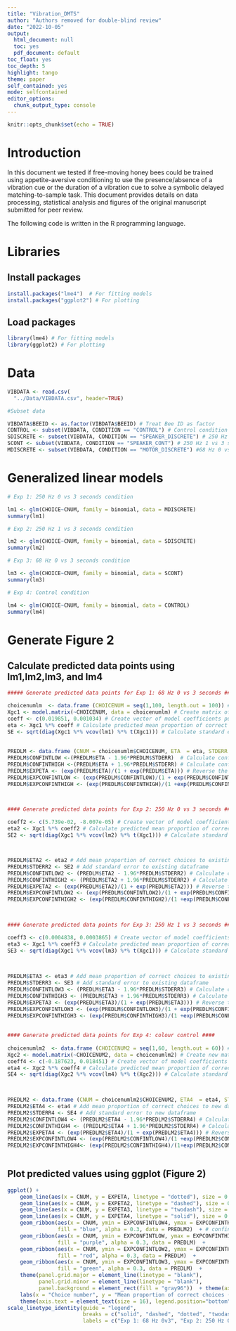 ```yaml
---
title: "Vibration_DMTS"
author: "Authors removed for double-blind review"
date: "2022-10-05"
output:
  html_document: null
  toc: yes
  pdf_document: default
toc_float: yes
toc_depth: 5
highlight: tango
theme: paper
self_contained: yes
mode: selfcontained
editor_options:
  chunk_output_type: console
---
```


```r
knitr::opts_chunk$set(echo = TRUE)
```

# Introduction

In this document we tested if free-moving honey bees could be trained using appetite-aversive conditioning to use the presence/absence of a vibration cue or the duration of a vibration cue to solve a symbolic delayed matching-to-sample task. This document provides details on data processing, statistical analysis and figures of the original manuscript submitted for peer review.

The following code is written in the R programming language.

# Libraries 

## Install packages
```r
install.packages("lme4")  # For fitting models
install.packages("ggplot2") # For plotting
```

## Load packages

```r
library(lme4) # For fitting models
library(ggplot2) # For plotting
```

# Data

```r

VIBDATA <- read.csv(
  "../Data/VIBDATA.csv", header=TRUE)

#Subset data

VIBDATA$BEEID <- as.factor(VIBDATA$BEEID) # Treat Bee ID as factor
CONTROL <- subset(VIBDATA, CONDITION == "CONTROL") # Control condition
SDISCRETE <- subset(VIBDATA, CONDITION == "SPEAKER_DISCRETE") # 250 Hz 0 vs 3 seconds condition
SCONT <- subset(VIBDATA, CONDITION == "SPEAKER_CONT") # 250 Hz 1 vs 3 seconds condition
MDISCRETE <- subset(VIBDATA, CONDITION == "MOTOR_DISCRETE") #68 Hz 0 vs 3 seconds condition

```


# Generalized linear models


```r

# Exp 1: 250 Hz 0 vs 3 seconds condition

lm1 <- glm(CHOICE~CNUM, family = binomial, data = MDISCRETE) 
summary(lm1)

# Exp 2: 250 Hz 1 vs 3 seconds condition

lm2 <- glm(CHOICE~CNUM, family = binomial, data = SDISCRETE) 
summary(lm2)

# Exp 3: 68 Hz 0 vs 3 seconds condition

lm3 <- glm(CHOICE~CNUM, family = binomial, data = SCONT) 
summary(lm3)

# Exp 4: Control condition

lm4 <- glm(CHOICE~CNUM, family = binomial, data = CONTROL) 
summary(lm4)
```

# Generate Figure 2 

## Calculate predicted data points using lm1,lm2,lm3, and lm4
```r

##### Generate predicted data points for Exp 1: 68 Hz 0 vs 3 seconds ####

choicenumlm  <- data.frame (CHOICENUM = seq(1,100, length.out = 100)) # Create dataframe from 1 to 100
Xgc1 <- model.matrix(~CHOICENUM, data = choicenumlm) # Create matrix of choice number
coeff <- c(0.019851, 0.001034) # Create vector of model coefficients pulled from lm1
eta <- Xgc1 %*% coeff # Calculate predicted mean proportion of correct choices
SE <- sqrt(diag(Xgc1 %*% vcov(lm1) %*% t(Xgc1))) # Calculate standard errors
  
  
PREDLM <- data.frame (CNUM = choicenumlm$CHOICENUM, ETA  = eta, STDERR = SE) # Create and add to a new dataframe
PREDLM$CONFINTLOW <-(PREDLM$ETA - 1.96*PREDLM$STDERR)  # Calculate confint lower bound
PREDLM$CONFINTHIGH <-(PREDLM$ETA + 1.96*PREDLM$STDERR) # Calculate confint upper bound
PREDLM$EXPETA <- (exp(PREDLM$ETA)/(1 + exp(PREDLM$ETA))) # Reverse the link function of the predicted mean proportion of correct choices
PREDLM$EXPCONFINTLOW <- (exp(PREDLM$CONFINTLOW)/(1 + exp(PREDLM$CONFINTLOW))) # Reverse the link function of the lower bound
PREDLM$EXPCONFINTHIGH <- (exp(PREDLM$CONFINTHIGH)/(1 +exp(PREDLM$CONFINTHIGH))) # Reverse the link function of the upper bound



#### Generate predicted data points for Exp 2: 250 Hz 0 vs 3 seconds ####
  
coeff2 <- c(5.739e-02, -8.007e-05) # Create vector of model coefficients pulled from lm2
eta2 <- Xgc1 %*% coeff2 # Calculate predicted mean proportion of correct choices
SE2 <- sqrt(diag(Xgc1 %*% vcov(lm2) %*% t(Xgc1))) # Calculate standard errors



PREDLM$ETA2 <- eta2 # Add mean proportion of correct choices to existing dataframe
PREDLM$STDERR2 <- SE2 # Add standard error to existing dataframe
PREDLM$CONFINTLOW2 <- (PREDLM$ETA2 - 1.96*PREDLM$STDERR2) # Calculate confint lower bound 
PREDLM$CONFINTHIGH2 <- (PREDLM$ETA2 + 1.96*PREDLM$STDERR2) # Calculate confint upper bound
PREDLM$EXPETA2 <- (exp(PREDLM$ETA2)/(1 + exp(PREDLM$ETA2))) # Reverse the link function of the predicted mean proportion of correct choices
PREDLM$EXPCONFINTLOW2 <- (exp(PREDLM$CONFINTLOW2)/(1 + exp(PREDLM$CONFINTLOW2))) # Reverse the link function of the lower bound
PREDLM$EXPCONFINTHIGH2 <- (exp(PREDLM$CONFINTHIGH2)/(1 +exp(PREDLM$CONFINTHIGH2))) # Reverse the link function of the upper bound
  


#### Generate predicted data points for Exp 3: 250 Hz 1 vs 3 seconds ####  

coeff3 <- c(0.0004838, 0.0003865) # Create vector of model coefficients pulled from lm3
eta3 <- Xgc1 %*% coeff3 # Calculate predicted mean proportion of correct choices
SE3 <- sqrt(diag(Xgc1 %*% vcov(lm3) %*% t(Xgc1))) # Calculate standard errors
  
  

PREDLM$ETA3 <- eta3 # Add mean proportion of correct choices to existing dataframe
PREDLM$STDERR3 <- SE3 # Add standard error to existing dataframe
PREDLM$CONFINTLOW3 <- (PREDLM$ETA3 - 1.96*PREDLM$STDERR3) # Calculate confint lower bound 
PREDLM$CONFINTHIGH3 <- (PREDLM$ETA3 + 1.96*PREDLM$STDERR3) # Calculate confint upper bound
PREDLM$EXPETA3 <- (exp(PREDLM$ETA3)/(1 + exp(PREDLM$ETA3))) # Reverse the link function of the predicted mean proportion of correct choices
PREDLM$EXPCONFINTLOW3 <- (exp(PREDLM$CONFINTLOW3)/(1 + exp(PREDLM$CONFINTLOW3))) # Reverse the link function of the lower bound 
PREDLM$EXPCONFINTHIGH3 <- (exp(PREDLM$CONFINTHIGH3)/(1 +exp(PREDLM$CONFINTHIGH3))) # Reverse the link function of the upper bound 
  
  
#### Generate predicted data points for Exp 4: colour control ####  
  
choicenumlm2  <- data.frame (CHOICENUM2 = seq(1,60, length.out = 60)) # Create new dataframe from 1 to 60
Xgc2 <- model.matrix(~CHOICENUM2, data = choicenumlm2) # Create new matrix of choice number
coeff4 <- c(-0.187623, 0.018451) # Create vector of model coefficients pulled from lm4
eta4 <- Xgc2 %*% coeff4 # Calculate predicted mean proportion of correct choices
SE4 <- sqrt(diag(Xgc2 %*% vcov(lm4) %*% t(Xgc2))) # Calculate standard errors 
  


PREDLM2 <- data.frame (CNUM = choicenumlm2$CHOICENUM2, ETA4  = eta4, STDERR4 = SE4) # Create and add to a new dataframe
PREDLM2$ETA4 <- eta4 # Add mean proportion of correct choices to new dataframe
PREDLM2$STDERR4 <- SE4 # Add standard error to new dataframe
PREDLM2$CONFINTLOW4 <- (PREDLM2$ETA4 - 1.96*PREDLM2$STDERR4) # Calculate confint lower bound
PREDLM2$CONFINTHIGH4 <- (PREDLM2$ETA4 + 1.96*PREDLM2$STDERR4) # Calculate confint upper bound
PREDLM2$EXPETA4 <- (exp(PREDLM2$ETA4)/(1 + exp(PREDLM2$ETA4))) # Reverse the link function of the predicted mean proportion of correct choices
PREDLM2$EXPCONFINTLOW4 <- (exp(PREDLM2$CONFINTLOW4)/(1 +exp(PREDLM2$CONFINTLOW4))) # Reverse the link function of the lower bound 
PREDLM2$EXPCONFINTHIGH4<- (exp(PREDLM2$CONFINTHIGH4)/(1+exp(PREDLM2$CONFINTHIGH4))) # Reverse the link function of the upper bound
  
```

## Plot predicted values using ggplot (Figure 2)

```r

ggplot() +
    geom_line(aes(x = CNUM, y = EXPETA, linetype = "dotted"), size = 0.5, data = PREDLM) +
    geom_line(aes(x = CNUM, y = EXPETA2, linetype = "dashed"), size = 0.5, data = PREDLM) +
    geom_line(aes(x = CNUM, y = EXPETA3, linetype = "twodash"), size = 0.5, data = PREDLM) +
    geom_line(aes(x = CNUM, y = EXPETA4, linetype = "solid"), size = 0.5, data = PREDLM2) +
    geom_ribbon(aes(x = CNUM, ymin = EXPCONFINTLOW4, ymax = EXPCONFINTHIGH4), 
                fill = "blue", alpha = 0.3, data = PREDLM2)  + # confint band
    geom_ribbon(aes(x = CNUM, ymin = EXPCONFINTLOW, ymax = EXPCONFINTHIGH), 
                fill = "purple", alpha = 0.3, data = PREDLM)  +
    geom_ribbon(aes(x = CNUM, ymin = EXPCONFINTLOW2, ymax = EXPCONFINTHIGH2), 
                fill = "red", alpha = 0.3, data = PREDLM)  +
    geom_ribbon(aes(x = CNUM, ymin = EXPCONFINTLOW3, ymax = EXPCONFINTHIGH3), 
                fill = "green", alpha = 0.3, data = PREDLM)  + 
    theme(panel.grid.major = element_line(linetype = "blank"), 
          panel.grid.minor = element_line(linetype = "blank"), 
          panel.background = element_rect(fill = "gray96"))  + theme(axis.title = element_text(size = 18)) +
    labs(x = "Choice number", y = "Mean proportion of correct choices (%)")+
    theme(axis.text = element_text(size = 16), legend.position="bottom", legend.title = element_blank(), legend.text = element_text(size = 16), axis.title.y=element_text(margin=margin(0,20,0,0)), axis.title.x=element_text(margin=margin(20,0,0,0))) +
scale_linetype_identity(guide = "legend", 
                        breaks = c("solid", "dashed", "dotted", "twodash"), 
                        labels = c("Exp 1: 68 Hz 0v3", "Exp 2: 250 Hz 0v3", "Exp 3: 250 Hz 1v3", "Exp 4: control")) 

    
```


